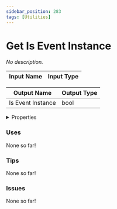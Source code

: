```yaml
---
sidebar_position: 283
tags: [Utilities]
---
```


# Get Is Event Instance

*No description.*




<EsbSvg />

| Input Name | Input Type |
|-----------|-----------|

| Output Name | Output Type |
|-----------|-----------|
| Is Event Instance | bool |


<details>
  <summary>Properties</summary>
  <div>
    <div>
    <table>
      <thead>
        <tr>
          <th>Is beta required?</th>
          <th>❌</th>
        </tr>
        <tr>
          <th>Is this chip a trolling risk?</th>
          <th>❌</th>
        </tr>
        <tr>
          <th>Chip UUID</th>
          <th>f24d537e-da9e-47bf-8764-fba6eeefb043</th>
        </tr>
      </thead>
    </table>
    </div>
  </div>
</details>

### Uses

None so far!

### Tips

None so far!

### Issues

None so far!